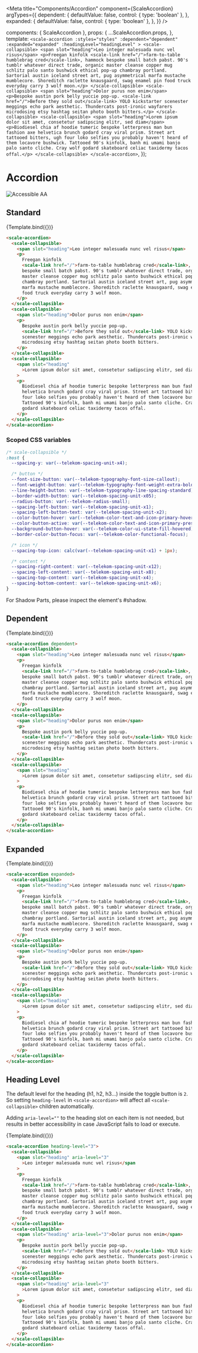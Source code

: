 
<Meta
  title="Components/Accordion"
  component={ScaleAccordion}
  argTypes={{
    dependent: {
      defaultValue: false,
      control: { type: 'boolean' },
    },
    expanded: {
      defaultValue: false,
      control: { type: 'boolean' },
    },
  }}
/>

  components: { ScaleAccordion },
  props: {
    ...ScaleAccordion.props,
  },
  template: `
    <scale-accordion
      :styles="styles"
      :dependent="dependent"
      :expanded="expanded"
      :headingLevel="headingLevel"
    >
      <scale-collapsible>
        <span slot="heading">Leo integer malesuada nunc vel risus</span>
        <p>Freegan kinfolk <scale-link href="/">farm-to-table humblebrag cred</scale-link>, hammock bespoke small batch pabst. 90's tumblr whatever direct trade, organic master cleanse copper mug schlitz palo santo bushwick ethical pop-up chambray portland. Sartorial austin iceland street art, pug asymmetrical marfa mustache mumblecore. Shoreditch raclette knausgaard, swag enamel pin food truck everyday carry 3 wolf moon.</p>
      </scale-collapsible>
      <scale-collapsible>
        <span slot="heading">Dolor purus non enim</span>
        <p>Bespoke austin pork belly yuccie pop-up. <scale-link href="/">Before they sold out</scale-link> YOLO kickstarter scenester meggings echo park aesthetic. Thundercats post-ironic wayfarers microdosing etsy hashtag seitan photo booth bitters.</p>
      </scale-collapsible>
      <scale-collapsible>
        <span slot="heading">Lorem ipsum dolor sit amet, consetetur sadipscing elitr, sed diam</span>
        <p>Biodiesel chia af hoodie tumeric bespoke letterpress man bun fashion axe helvetica brunch godard cray viral prism. Street art tattooed bitters, ugh four loko selfies you probably haven't heard of them locavore bushwick. Tattooed 90's kinfolk, banh mi umami banjo palo santo cliche. Cray wolf godard skateboard celiac taxidermy tacos offal.</p>
      </scale-collapsible>
    </scale-accordion>
  `,
});

<div
  style={{
    display: 'inline-flex',
    alignItems: 'center',
    justifyContent: 'space-between',
    width: '100%',
  }}
>
  <h1>Accordion</h1>
  <img src="assets/aa.png" alt="Accessible AA" />
</div>

## Standard

<Canvas withSource="none">
  <Story name="Standard">{Template.bind({})}</Story>
</Canvas>

<ArgsTable story="Standard" />

```html
<scale-accordion>
  <scale-collapsible>
    <span slot="heading">Leo integer malesuada nunc vel risus</span>
    <p>
      Freegan kinfolk
      <scale-link href="/">farm-to-table humblebrag cred</scale-link>, hammock
      bespoke small batch pabst. 90's tumblr whatever direct trade, organic
      master cleanse copper mug schlitz palo santo bushwick ethical pop-up
      chambray portland. Sartorial austin iceland street art, pug asymmetrical
      marfa mustache mumblecore. Shoreditch raclette knausgaard, swag enamel pin
      food truck everyday carry 3 wolf moon.
    </p>
  </scale-collapsible>
  <scale-collapsible>
    <span slot="heading">Dolor purus non enim</span>
    <p>
      Bespoke austin pork belly yuccie pop-up.
      <scale-link href="/">Before they sold out</scale-link> YOLO kickstarter
      scenester meggings echo park aesthetic. Thundercats post-ironic wayfarers
      microdosing etsy hashtag seitan photo booth bitters.
    </p>
  </scale-collapsible>
  <scale-collapsible>
    <span slot="heading"
      >Lorem ipsum dolor sit amet, consetetur sadipscing elitr, sed diam</span
    >
    <p>
      Biodiesel chia af hoodie tumeric bespoke letterpress man bun fashion axe
      helvetica brunch godard cray viral prism. Street art tattooed bitters, ugh
      four loko selfies you probably haven't heard of them locavore bushwick.
      Tattooed 90's kinfolk, banh mi umami banjo palo santo cliche. Cray wolf
      godard skateboard celiac taxidermy tacos offal.
    </p>
  </scale-collapsible>
</scale-accordion>
```

### Scoped CSS variables

```css
/* scale-collapsible */
:host {
  --spacing-y: var(--telekom-spacing-unit-x4);

  /* button */
  --font-size-button: var(--telekom-typography-font-size-callout);
  --font-weight-button: var(--telekom-typography-font-weight-extra-bold);
  --line-height-button: var(--telekom-typography-line-spacing-standard);
  --border-width-button: var(--telekom-spacing-unit-x05);
  --radius-button: var(--telekom-radius-small);
  --spacing-left-button: var(--telekom-spacing-unit-x1);
  --spacing-left-button-text: var(--telekom-spacing-unit-x2);
  --color-button-hover: var(--telekom-color-text-and-icon-primary-hovered);
  --color-button-active: var(--telekom-color-text-and-icon-primary-pressed);
  --background-button-hover: var(--telekom-color-ui-state-fill-hovered);
  --border-color-button-focus: var(--telekom-color-functional-focus);

  /* icon */
  --spacing-top-icon: calc(var(--telekom-spacing-unit-x1) + 1px);

  /* content */
  --spacing-right-content: var(--telekom-spacing-unit-x12);
  --spacing-left-content: var(--telekom-spacing-unit-x8);
  --spacing-top-content: var(--telekom-spacing-unit-x4);
  --spacing-bottom-content: var(--telekom-spacing-unit-x6);
}
```

For Shadow Parts, please inspect the element's #shadow.

## Dependent

<Canvas withSource="none">
  <Story
    name="Dependent"
    args={{
      dependent: true,
    }}
  >
    {Template.bind({})}
  </Story>
</Canvas>

```html
<scale-accordion dependent>
  <scale-collapsible>
    <span slot="heading">Leo integer malesuada nunc vel risus</span>
    <p>
      Freegan kinfolk
      <scale-link href="/">farm-to-table humblebrag cred</scale-link>, hammock
      bespoke small batch pabst. 90's tumblr whatever direct trade, organic
      master cleanse copper mug schlitz palo santo bushwick ethical pop-up
      chambray portland. Sartorial austin iceland street art, pug asymmetrical
      marfa mustache mumblecore. Shoreditch raclette knausgaard, swag enamel pin
      food truck everyday carry 3 wolf moon.
    </p>
  </scale-collapsible>
  <scale-collapsible>
    <span slot="heading">Dolor purus non enim</span>
    <p>
      Bespoke austin pork belly yuccie pop-up.
      <scale-link href="/">Before they sold out</scale-link> YOLO kickstarter
      scenester meggings echo park aesthetic. Thundercats post-ironic wayfarers
      microdosing etsy hashtag seitan photo booth bitters.
    </p>
  </scale-collapsible>
  <scale-collapsible>
    <span slot="heading"
      >Lorem ipsum dolor sit amet, consetetur sadipscing elitr, sed diam</span
    >
    <p>
      Biodiesel chia af hoodie tumeric bespoke letterpress man bun fashion axe
      helvetica brunch godard cray viral prism. Street art tattooed bitters, ugh
      four loko selfies you probably haven't heard of them locavore bushwick.
      Tattooed 90's kinfolk, banh mi umami banjo palo santo cliche. Cray wolf
      godard skateboard celiac taxidermy tacos offal.
    </p>
  </scale-collapsible>
</scale-accordion>
```

## Expanded

<Canvas withSource="none">
  <Story
    name="Expanded"
    args={{
      expanded: true,
    }}
  >
    {Template.bind({})}
  </Story>
</Canvas>

```html
<scale-accordion expanded>
  <scale-collapsible>
    <span slot="heading">Leo integer malesuada nunc vel risus</span>
    <p>
      Freegan kinfolk
      <scale-link href="/">farm-to-table humblebrag cred</scale-link>, hammock
      bespoke small batch pabst. 90's tumblr whatever direct trade, organic
      master cleanse copper mug schlitz palo santo bushwick ethical pop-up
      chambray portland. Sartorial austin iceland street art, pug asymmetrical
      marfa mustache mumblecore. Shoreditch raclette knausgaard, swag enamel pin
      food truck everyday carry 3 wolf moon.
    </p>
  </scale-collapsible>
  <scale-collapsible>
    <span slot="heading">Dolor purus non enim</span>
    <p>
      Bespoke austin pork belly yuccie pop-up.
      <scale-link href="/">Before they sold out</scale-link> YOLO kickstarter
      scenester meggings echo park aesthetic. Thundercats post-ironic wayfarers
      microdosing etsy hashtag seitan photo booth bitters.
    </p>
  </scale-collapsible>
  <scale-collapsible>
    <span slot="heading"
      >Lorem ipsum dolor sit amet, consetetur sadipscing elitr, sed diam</span
    >
    <p>
      Biodiesel chia af hoodie tumeric bespoke letterpress man bun fashion axe
      helvetica brunch godard cray viral prism. Street art tattooed bitters, ugh
      four loko selfies you probably haven't heard of them locavore bushwick.
      Tattooed 90's kinfolk, banh mi umami banjo palo santo cliche. Cray wolf
      godard skateboard celiac taxidermy tacos offal.
    </p>
  </scale-collapsible>
</scale-accordion>
```

## Heading Level

The default level for the heading (h1, h2, h3…) inside the toggle button is `2`. So setting `heading-level` in `<scale-accordion>` will affect all `<scale-collapsible>` children automatically.

Adding `aria-level=""` to the heading slot on each item is not needed, but results in better accessibility in case JavaScript fails to load or execute.

<Canvas withSource="none">
  <Story
    name="Heading Level"
    args={{
      headingLevel: 3,
    }}
  >
    {Template.bind({})}
  </Story>
</Canvas>

```html
<scale-accordion heading-level="3">
  <scale-collapsible>
    <span slot="heading" aria-level="3"
      >Leo integer malesuada nunc vel risus</span
    >
    <p>
      Freegan kinfolk
      <scale-link href="/">farm-to-table humblebrag cred</scale-link>, hammock
      bespoke small batch pabst. 90's tumblr whatever direct trade, organic
      master cleanse copper mug schlitz palo santo bushwick ethical pop-up
      chambray portland. Sartorial austin iceland street art, pug asymmetrical
      marfa mustache mumblecore. Shoreditch raclette knausgaard, swag enamel pin
      food truck everyday carry 3 wolf moon.
    </p>
  </scale-collapsible>
  <scale-collapsible>
    <span slot="heading" aria-level="3">Dolor purus non enim</span>
    <p>
      Bespoke austin pork belly yuccie pop-up.
      <scale-link href="/">Before they sold out</scale-link> YOLO kickstarter
      scenester meggings echo park aesthetic. Thundercats post-ironic wayfarers
      microdosing etsy hashtag seitan photo booth bitters.
    </p>
  </scale-collapsible>
  <scale-collapsible>
    <span slot="heading" aria-level="3"
      >Lorem ipsum dolor sit amet, consetetur sadipscing elitr, sed diam</span
    >
    <p>
      Biodiesel chia af hoodie tumeric bespoke letterpress man bun fashion axe
      helvetica brunch godard cray viral prism. Street art tattooed bitters, ugh
      four loko selfies you probably haven't heard of them locavore bushwick.
      Tattooed 90's kinfolk, banh mi umami banjo palo santo cliche. Cray wolf
      godard skateboard celiac taxidermy tacos offal.
    </p>
  </scale-collapsible>
</scale-accordion>
```
